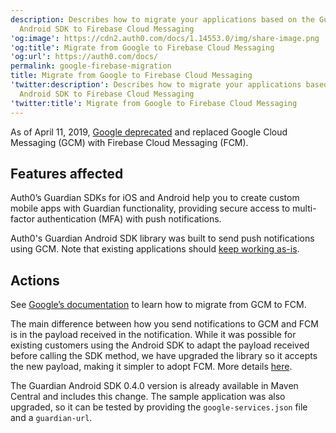 ```yaml
---
description: Describes how to migrate your applications based on the Guardian
  Android SDK to Firebase Cloud Messaging
'og:image': https://cdn2.auth0.com/docs/1.14553.0/img/share-image.png
'og:title': Migrate from Google to Firebase Cloud Messaging
'og:url': https://auth0.com/docs/
permalink: google-firebase-migration
title: Migrate from Google to Firebase Cloud Messaging
'twitter:description': Describes how to migrate your applications based on the Guardian
  Android SDK to Firebase Cloud Messaging
'twitter:title': Migrate from Google to Firebase Cloud Messaging
---
```

As of April 11, 2019, [Google deprecated](https://firebase.googleblog.com/2018/04/time-to-upgrade-from-gcm-to-fcm.html) and replaced Google Cloud Messaging (GCM) with Firebase Cloud Messaging (FCM).

## Features affected

Auth0’s Guardian SDKs for iOS and Android help you to create custom mobile apps with Guardian functionality, providing secure access to <Tooltip tip="Multi-factor authentication (MFA): User authentication process that uses a factor in addition to username and password such as a code via SMS." cta="View Glossary" href="/glossary?term=multi-factor+authentication">multi-factor authentication</Tooltip> (MFA) with push notifications.

Auth0's Guardian Android SDK library was built to send push notifications using GCM. Note that existing applications should [keep working as-is](https://aws.amazon.com/blogs/messaging-and-targeting/the-end-of-google-cloud-messaging-and-what-it-means-for-your-apps/).

## Actions

See [Google’s documentation](https://developers.google.com/cloud-messaging/android/android-migrate-fcm) to learn how to migrate from GCM to FCM.

The main difference between how you send notifications to GCM and FCM is in the payload received in the notification. While it was possible for existing customers using the Android SDK to adapt the payload received before calling the SDK method, we have upgraded the library so it accepts the new payload, making it simpler to adopt FCM. More details [here](https://github.com/auth0/Guardian.Android/pull/84).

The Guardian Android SDK 0.4.0 version is already available in Maven Central and includes this change. The sample application was also upgraded, so it can be tested by providing the `google-services.json` file and a `guardian-url`.
